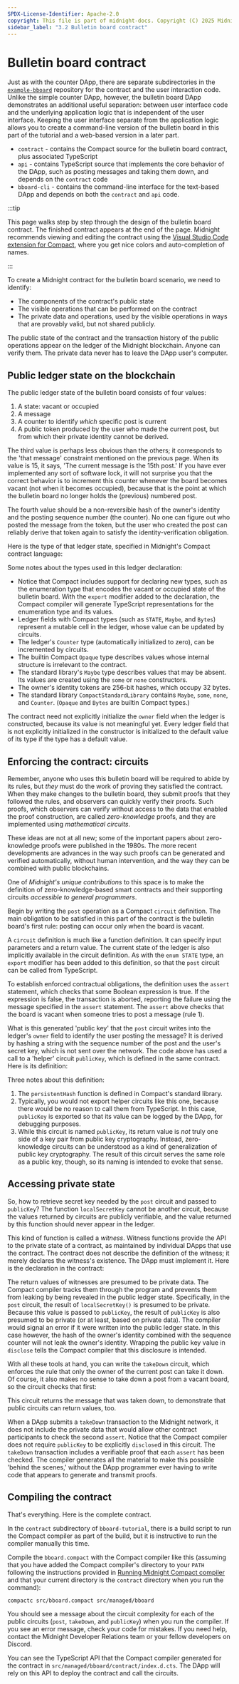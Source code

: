 ```yaml
---
SPDX-License-Identifier: Apache-2.0
copyright: This file is part of midnight-docs. Copyright (C) 2025 Midnight Foundation. Licensed under the Apache License, Version 2.0 (the "License"); You may not use this file except in compliance with the License. You may obtain a copy of the License at http://www.apache.org/licenses/LICENSE-2.0 Unless required by applicable law or agreed to in writing, software distributed under the License is distributed on an "AS IS" BASIS, WITHOUT WARRANTIES OR CONDITIONS OF ANY KIND, either express or implied. See the License for the specific language governing permissions and limitations under the License.
sidebar_label: "3.2 Bulletin board contract"
---
```


# Bulletin board contract

Just as with the counter DApp, there are separate subdirectories in
the [`example-bboard`](https://github.com/midnightntwrk/example-bboard) repository for the contract and the user
interaction code.
Unlike the simple counter DApp, however, the bulletin board DApp
demonstrates an additional useful separation: between user interface
code and the underlying application logic that is independent of the
user interface.  Keeping the user interface separate from the
application logic allows you to create a command-line version of the
bulletin board in this part of the tutorial and a web-based version in
a later part.
- `contract` - contains the Compact source for the bulletin board
  contract, plus associated TypeScript
- `api` - contains TypeScript source that implements the core behavior
  of the DApp, such as posting messages and taking them down, and
  depends on the `contract` code
- `bboard-cli` - contains the command-line interface for the text-based
  DApp and depends on both the `contract` and `api` code.


:::tip

This page walks step by step through the design of the bulletin board
contract.  The finished contract appears at the end of the page.  Midnight
recommends viewing and editing the contract using the
[Visual Studio Code extension for Compact](/docs/develop/tutorial/2-building/index.mdx#optional-visual-studio-code-vscode-extension-for-compact),
where you get nice colors and auto-completion of names.

:::

To create a Midnight contract for the bulletin board scenario, we need
to identify:
- The components of the contract's public state
- The visible operations that can be performed on the contract
- The private data and operations, used by the visible operations in
  ways that are provably valid, but not shared publicly.

The public state of the contract and the transaction history of the
public operations appear on the ledger of the Midnight blockchain.
Anyone can verify them.  The private data never has to leave the
DApp user's computer.

## Public ledger state on the blockchain

The public ledger state of the bulletin board consists of four
values:
1. A state: vacant or occupied
2. A message
3. A counter to identify *which* specific post is current
4. A public token produced by the user who made the current post, but
   from which their private identity cannot be derived.

The third value is perhaps less obvious than the others; it
corresponds to the 'that message' constraint mentioned on the
previous page.  When its value is 15, it says, 'The current message
is the 15th post.'  If you have ever implemented any sort of software
lock, it will not surprise you that the correct behavior is to
increment this counter whenever the board becomes vacant (not when it
becomes occupied), because that is the point at which the bulletin board
no longer holds the (previous) numbered post.

The fourth value should be a non-reversible hash of the owner's
identity and the posting sequence number (the counter).  No one can
figure out who posted the message from the token, but the user who
created the post can reliably derive that token again to satisfy the
identity-verification obligation.

Here is the type of that ledger state, specified in Midnight's Compact
contract language:


<CodeFromGithub
  url="https://github.com/midnightntwrk/example-bboard/blob/main/contract/src/bboard.compact#L18-L37"
  language="compact"
/>



Some notes about the types used in this ledger declaration:
- Notice that Compact includes support for declaring new types, such as the
  enumeration type that encodes the vacant or occupied state of the bulletin
  board.  With the `export` modifier added to the declaration, the Compact
  compiler will generate TypeScript representations for the enumeration type and
  its values.
- Ledger fields with Compact types (such as `STATE`, `Maybe`, and `Bytes`)
  represent a mutable cell in the ledger, whose value can be updated by
  circuits.
- The ledger's `Counter` type (automatically initialized to zero), can be
  incremented by circuits.
- The builtin Compact `Opaque` type describes values whose internal structure is
  irrelevant to the contract.
- The standard library's `Maybe` type describes values that may be absent.  Its
  values are created using the `some` or `none` constructors.
- The owner's identity tokens are 256-bit hashes, which occupy 32 bytes.
- The standard library `CompactStandardLibrary` contains `Maybe`, `some`,
  `none`, and `Counter`.  (`Opaque` and `Bytes` are builtin Compact types.)

The contract need not explicitly initialize the `owner` field when
the ledger is constructed, because its value is not meaningful yet.
Every ledger field that is not explicitly initialized in the constructor
is initialized to the default value of its type if the type has a default
value.

## Enforcing the contract: circuits

Remember, anyone who uses this bulletin board will be required to
abide by its rules, but *they* must do the work of proving they
satisfied the contract.  When they make changes to the bulletin board,
they submit proofs that they followed the rules, and observers
can quickly verify their proofs.  Such proofs, which observers
can verify without access to the data that enabled the proof
construction, are called *zero-knowledge* proofs, and they are
implemented using *mathematical circuits*.

These ideas are not at all new; some of the important papers about
zero-knowledge proofs were published in the 1980s.  The more recent
developments are advances in the way such proofs can be generated and
verified automatically, without human intervention, and the way they
can be combined with public blockchains.

One of *Midnight's unique contributions* to this space is to make the
definition of zero-knowledge-based smart contracts and their
supporting circuits *accessible to general programmers*.

Begin by writing the `post` operation as a Compact `circuit`
definition.  The main obligation to be satisfied in this part of the
contract is the bulletin board's first rule: posting can occur only
when the board is vacant.

<CodeFromGithub
  url="https://github.com/midnightntwrk/example-bboard/blob/main/contract/src/bboard.compact#L41-L46"
  language="compact"
/>


A `circuit` definition is much like a function definition.  It can specify input
parameters and a return value.  The current state of the ledger is also
implicitly available in the circuit definition.  As with the `enum STATE` type,
an `export` modifier has been added to this definition, so that the `post`
circuit can be called from TypeScript.

To establish enforced contractual obligations, the definition uses the `assert`
statement, which checks that some Boolean expression is true.  If the expression
is false, the transaction is aborted, reporting the failure using the message
specified in the `assert` statement.  The `assert` above checks that the board
is vacant when someone tries to post a message (rule 1).

What is this generated 'public key' that the `post` circuit writes
into the ledger's `owner` field to identify the user posting the
message?  It is derived by hashing a string with the sequence number
of the post and the user's secret key, which is not sent over the
network.  The code above has used a call to a 'helper' circuit
`publicKey`, which is defined in the same contract.  Here is its
definition:

<CodeFromGithub
  url="https://github.com/midnightntwrk/example-bboard/blob/main/contract/src/bboard.compact#L58-L60"
  language="compact"
/>


Three notes about this  definition:
1. The `persistentHash` function is defined in Compact's standard
   library.
2. Typically, you would not export helper circuits like this one,
   because there would be no reason to call them from TypeScript.  In
   this case, `publicKey` is exported so that its value can be logged
   by the DApp, for debugging purposes.
3. While this circuit is named `publicKey`, its return value is *not*
   truly one side of a key pair from public key cryptography.
   Instead, zero-knowledge circuits can be understood as a kind of
   generalization of public key cryptography.  The result of this
   circuit serves the same role as a public key, though, so its
   naming is intended to evoke that sense.

## Accessing private state

So, how to retrieve secret key needed by the `post` circuit and passed
to `publicKey`?  The function `localSecretKey` cannot be another
circuit, because the values returned by circuits are publicly
verifiable, and the value returned by this function should never
appear in the ledger.

This kind of function is called a *witness*.  Witness functions
provide the API to the private state of a contract, as maintained by
individual DApps that use the contract.  The contract does not
describe the definition of the witness; it merely declares the
witness's existence.  The DApp must implement it.  Here is the
declaration in the contract:

<CodeFromGithub
  url="https://github.com/midnightntwrk/example-bboard/blob/main/contract/src/bboard.compact#L39"
  language="compact"
/>



The return values of witnesses are presumed to be private data.  The Compact
compiler tracks them through the program and prevents them from leaking by being
revealed in the public ledger state.  Specifically, in the `post` circuit, the
result of `localSecretKey()` is presumed to be private.  Because this value is
passed to `publicKey`, the result of `publicKey` is also presumed to be
private (or at least, based on private data).  The compiler would signal an
error if it were written into the public ledger state.  In this case however,
the hash of the owner's identity combined with the sequence counter will not
leak the owner's identity.  Wrapping the public key value in `disclose` tells
the Compact compiler that this disclosure is intended.

With all these tools at hand, you can write the `takeDown` circuit,
which enforces the rule that only the owner of the current post can
take it down.  Of course, it also makes no sense to take down a post
from a vacant board, so the circuit checks that first:

<CodeFromGithub
  url="https://github.com/midnightntwrk/example-bboard/blob/main/contract/src/bboard.compact#L48-L56"
  language="compact"
/>


This circuit returns the message that was taken down, to demonstrate
that public circuits can return values, too.

When a DApp submits a `takeDown` transaction to the Midnight network, it does
not include the private data that would allow other contract participants to
check the second `assert`.  Notice that the Compact compiler does not require
`publicKey` to be explicitly `disclose`d in this circuit.  The `takeDown`
transaction includes a verifiable proof that each `assert` has been checked.
The compiler generates all the material to make this possible 'behind the
scenes,' without the DApp programmer ever having to write code that appears to
generate and transmit proofs.

## Compiling the contract

That's everything.  Here is the complete contract.

<CodeFromGithub
  url="https://github.com/midnightntwrk/example-bboard/blob/main/contract/src/bboard.compact"
  language="compact"
/>


In the `contract` subdirectory of `bboard-tutorial`, there is a build
script to run the Compact compiler as part of the build, but it is
instructive to run the compiler manually this time.

Compile the `bboard.compact` with the Compact compiler
like this (assuming that you have added the Compact compiler's
directory to your `PATH` following the instructions provided in
[Running Midnight Compact compiler](/docs/develop/tutorial/2-building/index.mdx#running-midnight-compact-compiler)
and that your current directory is the
`contract` directory when you run the command):

```shell
compactc src/bboard.compact src/managed/bboard
```

You should see a message about the circuit complexity for each of the
public circuits (`post`, `takeDown`, and `publicKey`) when you run
the compiler.  If you see an error message, check your code for
mistakes.  If you need help, contact the Midnight Developer Relations
team or your fellow developers on Discord.

You can see the TypeScript API that the Compact compiler generated for
the contract in `src/managed/bboard/contract/index.d.cts`.  The DApp
will rely on this API to deploy the contract and call the circuits.


